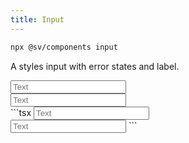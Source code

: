 ```yaml
---
title: Input
---
```


```bash
npx @sv/components input
```

A styles input with error states and label.

<Example title="Example">
  <div slot="preview">
    <Input placeholder="Text" label="Input" client:load />
    <br />
    <Input placeholder="Text" label="Input" error="Cant be empty" client:load />
  </div>
  <div slot="code">
    ```tsx
      <Input placeholder="Text" label="Input" client:load />
      <br />
      <Input placeholder="Text" label="Input" error="Cant be empty" client:load />
    ```
  </div>
</Example>
